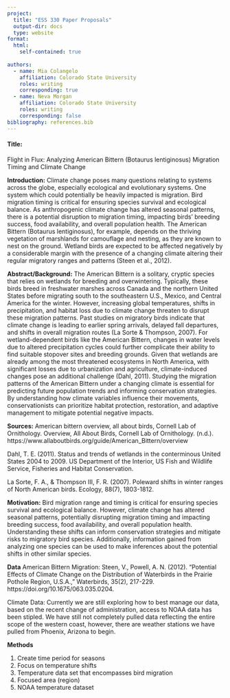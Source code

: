 ```yaml
---
project:
  title: "ESS 330 Paper Proposals"
  output-dir: docs
  type: website
format:
  html:
    self-contained: true
  
authors:
  - name: Mia Colangelo
    affiliation: Colorado State University
    roles: writing
    corresponding: true
  - name: Neva Morgan
    affiliation: Colorado State University
    roles: writing
    corresponding: false
bibliography: references.bib
---
```


#### **Title:**
Flight in Flux: Analyzing American Bittern (Botaurus lentiginosus) Migration Timing and Climate Change

**Introduction:**
	Climate change poses many questions relating to systems across the globe, especially ecological and evolutionary systems. One system which could potentially be heavily impacted is migration. Bird migration timing is critical for ensuring species survival and ecological balance. As anthropogenic climate change has altered seasonal patterns, there is a potential disruption to migration timing, impacting birds' breeding success, food availability, and overall population health.  The American Bittern (Botaurus lentiginosus), for example, depends on the thriving vegetation of marshlands for camouflage and nesting, as they are known to nest on the ground. Wetland birds are expected to be affected negatively by a considerable margin with the presence of a changing climate altering their regular migratory ranges and patterns (Steen et al., 2012).

**Abstract/Background:**
The American Bittern is a solitary, cryptic species that relies on wetlands for breeding and overwintering. Typically, these birds breed in freshwater marshes across Canada and the northern United States before migrating south to the southeastern U.S., Mexico, and Central America for the winter. However, increasing global temperatures, shifts in precipitation, and habitat loss due to climate change threaten to disrupt these migration patterns.	
Past studies on migratory birds indicate that climate change is leading to earlier spring arrivals, delayed fall departures, and shifts in overall migration routes (La Sorte & Thompson, 2007). For wetland-dependent birds like the American Bittern, changes in water levels due to altered precipitation cycles could further complicate their ability to find suitable stopover sites and breeding grounds. Given that wetlands are already among the most threatened ecosystems in North America, with significant losses due to urbanization and agriculture, climate-induced changes pose an additional challenge (Dahl, 2011).
Studying the migration patterns of the American Bittern under a changing climate is essential for predicting future population trends and informing conservation strategies. By understanding how climate variables influence their movements, conservationists can prioritize habitat protection, restoration, and adaptive management to mitigate potential negative impacts.

**Sources:**
American bittern overview, all about birds, Cornell Lab of Ornithology. Overview, All About Birds, Cornell Lab of Ornithology. (n.d.). https://www.allaboutbirds.org/guide/American_Bittern/overview

Dahl, T. E. (2011). Status and trends of wetlands in the conterminous United States 2004 to 2009. US Department of the Interior, US Fish and Wildlife Service, Fisheries and Habitat Conservation.

La Sorte, F. A., & Thompson III, F. R. (2007). Poleward shifts in winter ranges of North American birds. Ecology, 88(7), 1803-1812.


**Motivation:**
Bird migration range and timing is critical for ensuring species survival and ecological balance. However, climate change has altered seasonal patterns, potentially disrupting migration timing and impacting breeding success, food availability, and overall population health. Understanding these shifts can inform conservation strategies and mitigate risks to migratory bird species. Additionally, information gained from analyzing one species can be used to make inferences about the potential shifts in other similar species.


**Data**
American Bittern Migration:
Steen, V., Powell, A. N. (2012). "Potential Effects of Climate Change on the Distribution of Waterbirds in the Prairie Pothole Region, U.S.A.," Waterbirds, 35(2), 217-229. https://doi.org/10.1675/063.035.0204.

Climate Data:
Currently we are still exploring how to best manage our data, based on the recent change of administration, access to NOAA data has been stipled. We have still not completely pulled data reflecting the entire scope of the western coast, however, there are weather stations we have pulled from Phoenix, Arizona to begin. 


**Methods**

1. Create time period for seasons
2. Focus on temperature shifts
3. Temperature data set that encompasses bird migration
4. Focused area (region)
5. NOAA temperature dataset



